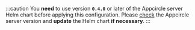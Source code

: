 :::caution
You **need** to use version **`0.4.0`** or later of the Appcircle server Helm chart before applying this configuration. Please [check](/self-hosted-appcircle/install-server/helm-chart/upgrades#updating-to-the-latest-version) the Appcircle server version and **update** the Helm chart **if necessary**.
:::
